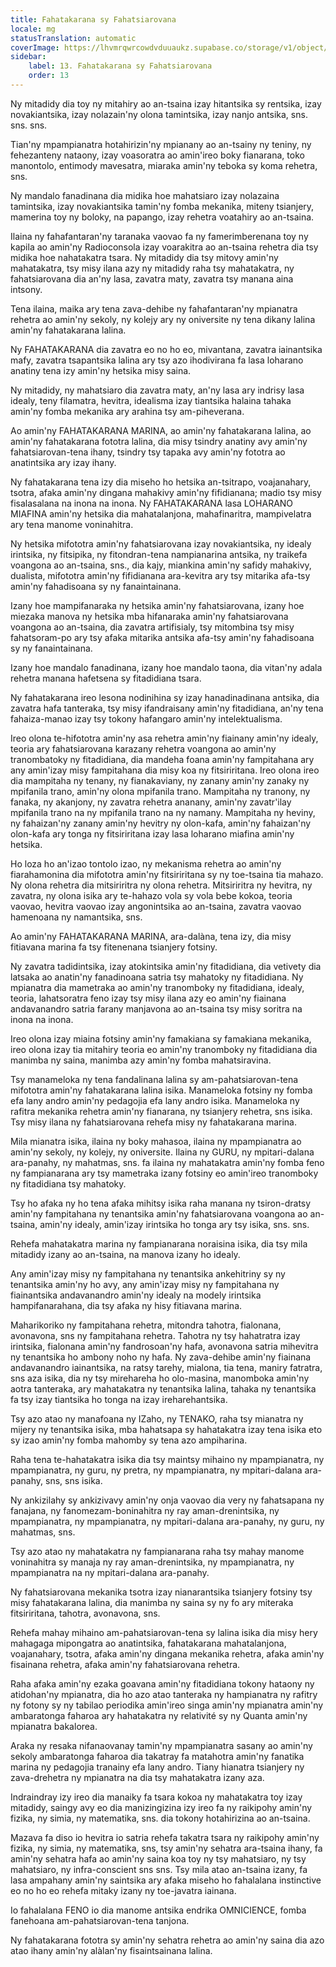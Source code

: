 ```yaml
---
title: Fahatakarana sy Fahatsiarovana
locale: mg
statusTranslation: automatic
coverImage: https://lhvmrqwrcowdvduuaukz.supabase.co/storage/v1/object/public/strapi-uploads/small_cover-educacion-fundamental.webp-2d51a7828a2b1309555be27f7e2a61a0.webp
sidebar:
    label: 13. Fahatakarana sy Fahatsiarovana
    order: 13
---
```

Ny mitadidy dia toy ny mitahiry ao an-tsaina izay hitantsika sy rentsika, izay novakiantsika, izay nolazain'ny olona tamintsika, izay nanjo antsika, sns. sns. sns.

Tian'ny mpampianatra hotahirizin'ny mpianany ao an-tsainy ny teniny, ny fehezanteny nataony, izay voasoratra ao amin'ireo boky fianarana, toko manontolo, entimody mavesatra, miaraka amin'ny teboka sy koma rehetra, sns.

Ny mandalo fanadinana dia midika hoe mahatsiaro izay nolazaina tamintsika, izay novakiantsika tamin'ny fomba mekanika, miteny tsianjery, mamerina toy ny boloky, na papango, izay rehetra voatahiry ao an-tsaina.

Ilaina ny fahafantaran'ny taranaka vaovao fa ny famerimberenana toy ny kapila ao amin'ny Radioconsola izay voarakitra ao an-tsaina rehetra dia tsy midika hoe nahatakatra tsara. Ny mitadidy dia tsy mitovy amin'ny mahatakatra, tsy misy ilana azy ny mitadidy raha tsy mahatakatra, ny fahatsiarovana dia an'ny lasa, zavatra maty, zavatra tsy manana aina intsony.

Tena ilaina, maika ary tena zava-dehibe ny fahafantaran'ny mpianatra rehetra ao amin'ny sekoly, ny kolejy ary ny oniversite ny tena dikany lalina amin'ny fahatakarana lalina.

Ny FAHATAKARANA dia zavatra eo no ho eo, mivantana, zavatra iainantsika mafy, zavatra tsapantsika lalina ary tsy azo ihodivirana fa lasa loharano anatiny tena izy amin'ny hetsika misy saina.

Ny mitadidy, ny mahatsiaro dia zavatra maty, an'ny lasa ary indrisy lasa idealy, teny filamatra, hevitra, idealisma izay tiantsika halaina tahaka amin'ny fomba mekanika ary arahina tsy am-piheverana.

Ao amin'ny FAHATAKARANA MARINA, ao amin'ny fahatakarana lalina, ao amin'ny fahatakarana fototra lalina, dia misy tsindry anatiny avy amin'ny fahatsiarovan-tena ihany, tsindry tsy tapaka avy amin'ny fototra ao anatintsika ary izay ihany.

Ny fahatakarana tena izy dia miseho ho hetsika an-tsitrapo, voajanahary, tsotra, afaka amin'ny dingana mahakivy amin'ny fifidianana; madio tsy misy fisalasalana na inona na inona. Ny FAHATAKARANA lasa LOHARANO MIAFINA amin'ny hetsika dia mahatalanjona, mahafinaritra, mampivelatra ary tena manome voninahitra.

Ny hetsika mifototra amin'ny fahatsiarovana izay novakiantsika, ny idealy irintsika, ny fitsipika, ny fitondran-tena nampianarina antsika, ny traikefa voangona ao an-tsaina, sns., dia kajy, miankina amin'ny safidy mahakivy, dualista, mifototra amin'ny fifidianana ara-kevitra ary tsy mitarika afa-tsy amin'ny fahadisoana sy ny fanaintainana.

Izany hoe mampifanaraka ny hetsika amin'ny fahatsiarovana, izany hoe miezaka manova ny hetsika mba hifanaraka amin'ny fahatsiarovana voangona ao an-tsaina, dia zavatra artifisialy, tsy mitombina tsy misy fahatsoram-po ary tsy afaka mitarika antsika afa-tsy amin'ny fahadisoana sy ny fanaintainana.

Izany hoe mandalo fanadinana, izany hoe mandalo taona, dia vitan'ny adala rehetra manana hafetsena sy fitadidiana tsara.

Ny fahatakarana ireo lesona nodinihina sy izay hanadinadinana antsika, dia zavatra hafa tanteraka, tsy misy ifandraisany amin'ny fitadidiana, an'ny tena fahaiza-manao izay tsy tokony hafangaro amin'ny intelektualisma.

Ireo olona te-hifototra amin'ny asa rehetra amin'ny fiainany amin'ny idealy, teoria ary fahatsiarovana karazany rehetra voangona ao amin'ny tranombatoky ny fitadidiana, dia mandeha foana amin'ny fampitahana ary any amin'izay misy fampitahana dia misy koa ny fitsiriritana. Ireo olona ireo dia mampitaha ny tenany, ny fianakaviany, ny zanany amin'ny zanaky ny mpifanila trano, amin'ny olona mpifanila trano. Mampitaha ny tranony, ny fanaka, ny akanjony, ny zavatra rehetra ananany, amin'ny zavatr'ilay mpifanila trano na ny mpifanila trano na ny namany. Mampitaha ny heviny, ny fahaizan'ny zanany amin'ny hevitry ny olon-kafa, amin'ny fahaizan'ny olon-kafa ary tonga ny fitsiriritana izay lasa loharano miafina amin'ny hetsika.

Ho loza ho an'izao tontolo izao, ny mekanisma rehetra ao amin'ny fiarahamonina dia mifototra amin'ny fitsiriritana sy ny toe-tsaina tia mahazo. Ny olona rehetra dia mitsiriritra ny olona rehetra. Mitsiriritra ny hevitra, ny zavatra, ny olona isika ary te-hahazo vola sy vola bebe kokoa, teoria vaovao, hevitra vaovao izay angonintsika ao an-tsaina, zavatra vaovao hamenoana ny namantsika, sns.

Ao amin'ny FAHATAKARANA MARINA, ara-dalàna, tena izy, dia misy fitiavana marina fa tsy fitenenana tsianjery fotsiny.

Ny zavatra tadidintsika, izay atokintsika amin'ny fitadidiana, dia vetivety dia latsaka ao anatin'ny fanadinoana satria tsy mahatoky ny fitadidiana. Ny mpianatra dia mametraka ao amin'ny tranomboky ny fitadidiana, idealy, teoria, lahatsoratra feno izay tsy misy ilana azy eo amin'ny fiainana andavanandro satria farany manjavona ao an-tsaina tsy misy soritra na inona na inona.

Ireo olona izay miaina fotsiny amin'ny famakiana sy famakiana mekanika, ireo olona izay tia mitahiry teoria eo amin'ny tranomboky ny fitadidiana dia manimba ny saina, manimba azy amin'ny fomba mahatsiravina.

Tsy manameloka ny tena fandalinana lalina sy am-pahatsiarovan-tena mifototra amin'ny fahatakarana lalina isika. Manameloka fotsiny ny fomba efa lany andro amin'ny pedagojia efa lany andro isika. Manameloka ny rafitra mekanika rehetra amin'ny fianarana, ny tsianjery rehetra, sns isika. Tsy misy ilana ny fahatsiarovana rehefa misy ny fahatakarana marina.

Mila mianatra isika, ilaina ny boky mahasoa, ilaina ny mpampianatra ao amin'ny sekoly, ny kolejy, ny oniversite. Ilaina ny GURU, ny mpitari-dalana ara-panahy, ny mahatmas, sns. fa ilaina ny mahatakatra amin'ny fomba feno ny fampianarana ary tsy mametraka izany fotsiny eo amin'ireo tranomboky ny fitadidiana tsy mahatoky.

Tsy ho afaka ny ho tena afaka mihitsy isika raha manana ny tsiron-dratsy amin'ny fampitahana ny tenantsika amin'ny fahatsiarovana voangona ao an-tsaina, amin'ny idealy, amin'izay irintsika ho tonga ary tsy isika, sns. sns.

Rehefa mahatakatra marina ny fampianarana noraisina isika, dia tsy mila mitadidy izany ao an-tsaina, na manova izany ho idealy.

Any amin'izay misy ny fampitahana ny tenantsika ankehitriny sy ny tenantsika amin'ny ho avy, any amin'izay misy ny fampitahana ny fiainantsika andavanandro amin'ny idealy na modely irintsika hampifanarahana, dia tsy afaka ny hisy fitiavana marina.

Maharikoriko ny fampitahana rehetra, mitondra tahotra, fialonana, avonavona, sns ny fampitahana rehetra. Tahotra ny tsy hahatratra izay irintsika, fialonana amin'ny fandrosoan'ny hafa, avonavona satria mihevitra ny tenantsika ho ambony noho ny hafa. Ny zava-dehibe amin'ny fiainana andavanandro iainantsika, na ratsy tarehy, mialona, tia tena, maniry fatratra, sns aza isika, dia ny tsy mirehareha ho olo-masina, manomboka amin'ny aotra tanteraka, ary mahatakatra ny tenantsika lalina, tahaka ny tenantsika fa tsy izay tiantsika ho tonga na izay ireharehantsika.

Tsy azo atao ny manafoana ny IZaho, ny TENAKO, raha tsy mianatra ny mijery ny tenantsika isika, mba hahatsapa sy hahatakatra izay tena isika eto sy izao amin'ny fomba mahomby sy tena azo ampiharina.

Raha tena te-hahatakatra isika dia tsy maintsy mihaino ny mpampianatra, ny mpampianatra, ny guru, ny pretra, ny mpampianatra, ny mpitari-dalana ara-panahy, sns, sns isika.

Ny ankizilahy sy ankizivavy amin'ny onja vaovao dia very ny fahatsapana ny fanajana, ny fanomezam-boninahitra ny ray aman-drenintsika, ny mpampianatra, ny mpampianatra, ny mpitari-dalana ara-panahy, ny guru, ny mahatmas, sns.

Tsy azo atao ny mahatakatra ny fampianarana raha tsy mahay manome voninahitra sy manaja ny ray aman-drenintsika, ny mpampianatra, ny mpampianatra na ny mpitari-dalana ara-panahy.

Ny fahatsiarovana mekanika tsotra izay nianarantsika tsianjery fotsiny tsy misy fahatakarana lalina, dia manimba ny saina sy ny fo ary miteraka fitsiriritana, tahotra, avonavona, sns.

Rehefa mahay mihaino am-pahatsiarovan-tena sy lalina isika dia misy hery mahagaga mipongatra ao anatintsika, fahatakarana mahatalanjona, voajanahary, tsotra, afaka amin'ny dingana mekanika rehetra, afaka amin'ny fisainana rehetra, afaka amin'ny fahatsiarovana rehetra.

Raha afaka amin'ny ezaka goavana amin'ny fitadidiana tokony hataony ny atidohan'ny mpianatra, dia ho azo atao tanteraka ny hampianatra ny rafitry ny fotony sy ny tabilao periodika amin'ireo singa amin'ny mpianatra amin'ny ambaratonga faharoa ary hahatakatra ny relativité sy ny Quanta amin'ny mpianatra bakalorea.

Araka ny resaka nifanaovanay tamin'ny mpampianatra sasany ao amin'ny sekoly ambaratonga faharoa dia takatray fa matahotra amin'ny fanatika marina ny pedagojia tranainy efa lany andro. Tiany hianatra tsianjery ny zava-drehetra ny mpianatra na dia tsy mahatakatra izany aza.

Indraindray izy ireo dia manaiky fa tsara kokoa ny mahatakatra toy izay mitadidy, saingy avy eo dia manizingizina izy ireo fa ny raikipohy amin'ny fizika, ny simia, ny matematika, sns. dia tokony hotahirizina ao an-tsaina.

Mazava fa diso io hevitra io satria rehefa takatra tsara ny raikipohy amin'ny fizika, ny simia, ny matematika, sns, tsy amin'ny sehatra ara-tsaina ihany, fa amin'ny sehatra hafa ao amin'ny saina koa toy ny tsy mahatsiaro, ny tsy mahatsiaro, ny infra-conscient sns sns. Tsy mila atao an-tsaina izany, fa lasa ampahany amin'ny saintsika ary afaka miseho ho fahalalana instinctive eo no ho eo rehefa mitaky izany ny toe-javatra iainana.

Io fahalalana FENO io dia manome antsika endrika OMNICIENCE, fomba fanehoana am-pahatsiarovan-tena tanjona.

Ny fahatakarana fototra sy amin'ny sehatra rehetra ao amin'ny saina dia azo atao ihany amin'ny alàlan'ny fisaintsainana lalina.

